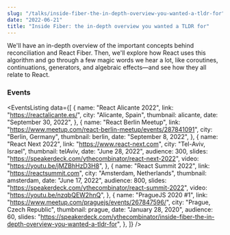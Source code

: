 ```yaml
---
slug: "/talks/inside-fiber-the-in-depth-overview-you-wanted-a-tldr-for"
date: "2022-06-21"
title: "Inside Fiber: the in-depth overview you wanted a TLDR for"
---
```




We'll have an in-depth overview of the important concepts behind reconciliation and React Fiber. Then, we'll explore how React uses this algorithm and go through a few magic words we hear a lot, like coroutines, continuations, generators, and algebraic effects—and see how they all relate to React.

### Events

<EventsListing
  data={[
    {
      name: "React Alicante 2022",
      link: "https://reactalicante.es/",
      city: "Alicante, Spain",
      thumbnail: alicante,
      date: "September 30, 2022",
    },
    {
      name: "React Berlin Meetup",
      link: "https://www.meetup.com/react-berlin-meetup/events/287841091",
      city: "Berlin, Germany",
      thumbnail: berlin,
      date: "September 8, 2022",
    },
    {
      name: "React Next 2022",
      link: "https://www.react-next.com",
      city: "Tel-Aviv, Israel",
      thumbnail: telAviv,
      date: "June 28, 2022",
      audience: 300,
      slides: "https://speakerdeck.com/ythecombinator/react-next-2022",
      video: "https://youtu.be/jMZBhHzD3H8",
    },
    {
      name: "React Summit 2022",
      link: "https://reactsummit.com",
      city: "Amsterdam, Netherlands",
      thumbnail: amsterdam,
      date: "June 17, 2022",
      audience: 800,
      slides: "https://speakerdeck.com/ythecombinator/react-summit-2022",
      video: "https://youtu.be/nzqbQEW2hnQ",
    },
    {
      name: "PragueJS 2020 #1",
      link: "https://www.meetup.com/praguejs/events/267847596/",
      city: "Prague, Czech Republic",
      thumbnail: prague,
      date: "January 28, 2020",
      audience: 60,
      slides:
        "https://speakerdeck.com/ythecombinator/inside-fiber-the-in-depth-overview-you-wanted-a-tldr-for",
    },
  ]}
/>
